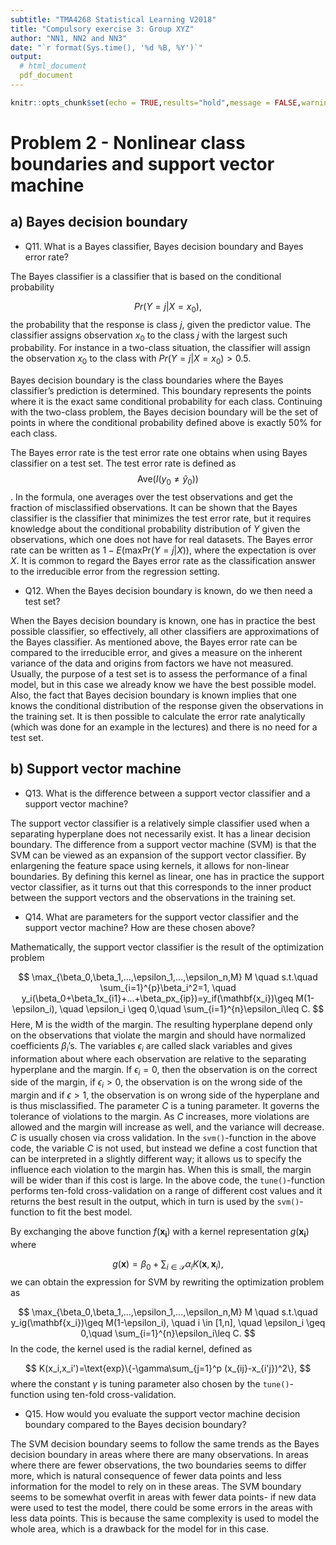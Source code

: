```yaml
---
subtitle: "TMA4268 Statistical Learning V2018"
title: "Compulsory exercise 3: Group XYZ"
author: "NN1, NN2 and NN3"
date: "`r format(Sys.time(), '%d %B, %Y')`"
output: 
  # html_document
  pdf_document
---
```

  
```r
knitr::opts_chunk$set(echo = TRUE,results="hold",message = FALSE,warning=FALSE)
```


# Problem 2 - Nonlinear class boundaries and support vector machine

## a) Bayes decision boundary 

* Q11. What is a Bayes classifier, Bayes decision boundary and Bayes error rate?

The Bayes classifier is a classifier that is based on the conditional probability 

$$
Pr(Y=j|X=x_{0}),
$$
the probability that the response is class $j$, given the predictor value. The classifier assigns observation $x_0$ to the class $j$ with the largest such probability. For instance in a two-class situation, the classifier will assign the observation $x_0$ to the class with $Pr(Y=j|X=x_0)>0.5$.

Bayes decision boundary is the class boundaries where the Bayes classifier's prediction is determined. This boundary represents the points where it is the exact same conditional probability for each class. Continuing with the two-class problem, the Bayes decision boundary will be the set of points in where the conditional probability defined above is exactly $50\%$ for each class.

The Bayes error rate is the test error rate  one obtains when using Bayes classifier on a test set. The test error rate is defined as $$\text{Ave}(I(y_0 \neq \hat{y}_0))$$. In the formula, one averages over the test observations and get the fraction of misclassified observations. It can be shown that the Bayes classifier is the classifier that minimizes the test error rate, but it requires knowledge about the conditional probability distribution of $Y$ given the observations, which one does not have for real datasets. The Bayes error rate can be written as $1-E(\text{maxPr}(Y=j|X))$, where the expectation is over $X$. It is common to regard the Bayes error rate as the classification answer to the irreducible error from the regression setting.

* Q12. When the Bayes decision boundary is known, do we then need a test set?

When the Bayes decision boundary is known, one has in practice the best possible classifier, so effectively, all other classifiers are approximations of the Bayes classifier. As mentioned above, the Bayes error rate can be compared to the irreducible error, and gives a measure on the inherent variance of the data and origins from factors we have not measured. Usually, the purpose of a test set is to assess the performance of a final model, but in this case we already know we have the best possible model. Also, the fact that Bayes decision boundary is known implies that one knows the conditional distribution of the response given the observations in the training set. It is then possible to calculate the error rate analytically (which was done for an example in the lectures) and there is no need for a test set.

## b) Support vector machine

* Q13. What is the difference between a support vector classifier and a support vector machine?

The support vector classifier is a relatively simple classifier used when a separating hyperplane does not necessarily exist. It has a linear decision boundary. The difference from a support vector machine (SVM) is that the SVM can be viewed as an expansion of the support vector classifier. By enlargening the feature space using kernels, it allows for non-linear boundaries. By defining this kernel as linear, one has in practice the support vector classifier, as it turns out that this corresponds to the inner product between the support vectors and the observations in the training set. 

* Q14. What are parameters for the support vector classifier and the support vector machine? How are these chosen above?

 Mathematically, the support vector classifier is the result of the optimization problem

$$
\max_{\beta_0,\beta_1,...,\epsilon_1,...,\epsilon_n,M} M \quad s.t.\quad \sum_{i=1}^{p}\beta_i^2=1, \quad y_i(\beta_0+\beta_1x_{i1}+...+\beta_px_{ip})=y_if(\mathbf{x_i})\geq M(1-\epsilon_i), \quad \epsilon_i \geq 0,\quad \sum_{i=1}^{n}\epsilon_i\leq C.
$$
Here, M is the width of the margin. The resulting hyperplane depend only on the observations that violate the margin and should have normalized coefficients $\beta_i$'s. The variables $\epsilon_i$ are called slack variables and gives information about where each observation are relative to the separating hyperplane and the margin. If $\epsilon_i=0$, then the observation is on the correct side of the margin, if $\epsilon_i>0$, the observation is on the wrong side of the margin and if $\epsilon>1$, the observation is on wrong side of the hyperplane and is thus misclassified. The parameter $C$ is a tuning parameter. It governs the tolerance of violations to the margin. As $C$ increases, more violations are allowed and the margin will increase as well, and the variance will decrease. $C$ is usually chosen via cross validation. In the `svm()`-function in the above code, the variable $C$ is not used, but instead we define a cost function that can be interpreted in a slightly different way; it allows us to specify the influence each violation to the margin has. When this is small, the margin will be wider than if this cost is large. In the above code, the `tune()`-function performs ten-fold cross-validation on a range of different cost values and it returns the best result in the output, which in turn is used by the `svm()`-function to fit the best model.

By exchanging the above function $f(\mathbf{x_i})$ with a kernel representation $g(\mathbf{x_i})$ where 

$$
g(\mathbf{x})=\beta_0 + \sum_{i \in \mathcal{S}} \alpha_iK(\mathbf{x},\mathbf{x}_i),
$$
we can obtain the expression for SVM by rewriting the optimization problem as 

$$
\max_{\beta_0,\beta_1,...,\epsilon_1,...,\epsilon_n,M} M \quad s.t.\quad y_ig(\mathbf{x_i})\geq M(1-\epsilon_i), \quad i \in [1,n], \quad \epsilon_i \geq 0,\quad \sum_{i=1}^{n}\epsilon_i\leq C.
$$
In the code, the kernel used is the radial kernel, defined as 

$$
K(x_i,x_i')=\text{exp}\{-\gamma\sum_{j=1}^p (x_{ij}-x_{i'j})^2\},
$$
where the constant $\gamma$ is tuning parameter also chosen by the `tune()`-function using ten-fold cross-validation. 

* Q15. How would you evaluate the support vector machine decision boundary compared to the Bayes decision boundary?

The SVM decision boundary seems to follow the same trends as the Bayes decision boundary in areas where there are many observations. In areas where there are fewer observations, the two boundaries seems to differ more, which is natural consequence of fewer data points and less information for the model to rely on in these areas. The SVM boundary seems to be somewhat overfit in areas with fewer data points- if new data were used to test the model, there could be some errors in the areas with less data points. This is because the same complexity is used to model the whole area, which is a  drawback for the model for in this case.






